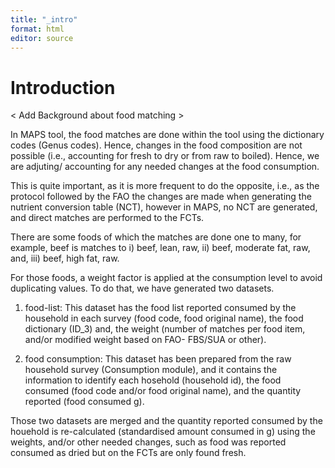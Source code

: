 ```yaml
---
title: "_intro"
format: html
editor: source
---
```



# Introduction

< Add Background about food matching >

In MAPS tool, the food matches are done within the tool using the dictionary codes (Genus codes). Hence, changes in the food composition are not possible (i.e., accounting for fresh to dry or from raw to boiled). Hence, we are adjuting/ accounting for any needed changes at the food consumption. 

This is quite important, as it is more frequent to do the opposite, i.e., as the protocol followed by the FAO the changes are made when generating the nutrient conversion table (NCT), however in MAPS, no NCT are generated, and direct matches are performed to the FCTs. 

There are some foods of which the matches are done one to many, for example, beef is matches to i) beef, lean, raw, ii) beef, moderate fat, raw, and, iii) beef, high fat, raw.

For those foods, a weight factor is applied at the consumption level to avoid duplicating values. To do that, we have generated two datasets.

1) food-list: This dataset has the food list reported consumed by the household in each survey (food code, food original name), the food dictionary (ID_3) and, the weight (number of matches per food item, and/or modified weight based on FAO- FBS/SUA or other). 

2) food consumption: This dataset has been prepared from the raw household survey (Consumption module), and it contains the information to identify each hosehold (household id), the food consumed (food code and/or food original name), and the quantity reported (food consumed g). 

Those two datasets are merged and the quantity reported consumed by the houehold is re-calculated (standardised amount consumed in g) using the weights, and/or other needed changes, such as food was reported consumed as dried but on the FCTs are only found fresh. 



